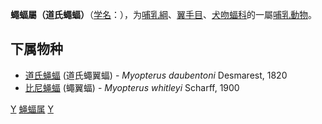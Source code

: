 {{Unreferenced|time=2019-04-10T10:06:01+00:00}}
{{Automatic taxobox
| taxon = Myopterus
| authority =  E. Geoffroy, 1818
}}

'''蠅蝠屬（道氏蠅蝠）'''（[[学名|学名]]：{{lang|la|''Myopterus''}}），为[[哺乳綱|哺乳綱]]、[[翼手目|翼手目]]、[[犬吻蝠科|犬吻蝠科]]的一屬[[哺乳動物|哺乳動物]]。

==下属物种==
* [[道氏蝇蝠|道氏蝇蝠]] (道氏蠅翼蝠) - ''Myopterus daubentoni'' Desmarest, 1820
* [[比尼蝇蝠|比尼蝇蝠]] (蠅翼蝠) - ''Myopterus whitleyi'' Scharff, 1900

{{taxonbar}}
[[Category:犬吻蝠科|Y]]
[[Category:蝇蝠属|]]
[[Category:1818年描述的分类群|Y]]

{{Mammal-stub}}